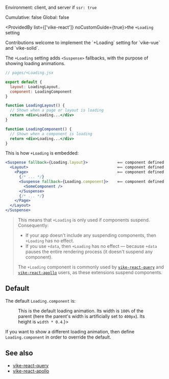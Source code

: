 
Environment: client, and server if <Link href="/ssr">`ssr: true`</Link>  
<Link href="/config#cumulative">Cumulative</Link>: false  
<Link href="/config#global">Global</Link>: false  

<ProvidedBy list={['vike-react']} noCustomGuide={true}>the `+Loading` setting</ProvidedBy>

<Contribution>
  Contributions welcome to implement the `+Loading` setting for `vike-vue` and `vike-solid`.
</Contribution>

The `+Loading` setting adds `<Suspense>` fallbacks, with the purpose of showing loading animations.

```jsx
// pages/+Loading.jsx

export default {
  layout: LoadingLayout,
  component: LoadingComponent
}

function LoadingLayout() {
  // Shown when a page or layout is loading
  return <div>Loading...</div>
}

function LoadingComponent() {
  // Shown when a component is loading
  return <div>Loading...</div>
}
```

This is how `+Loading` is embedded:

```jsx
<Suspense fallback={Loading.layout}>             ⟸ component defined by +Loading.layout
  <Layout>                                       ⟸ component defined by +Layout
    <Page>                                       ⟸ component defined by +Page
      {/* ... */}
      <Suspense fallback={Loading.component}>    ⟸ component defined by +Loading.component
        <SomeComponent />
      </Suspense>
      {/* ... */}
    </Page>
  </Layout>
</Suspense>
```

> This means that `+Loading` is only used if components suspend. Consequently:
> - If your app doesn't include any suspending components, then `+Loading` has no effect.
> - If you use <Link href="/data">`+data`</Link>, then `+Loading` has no effect — because `+data` pauses the entire rendering process (it doesn't suspend any component).
>
> The `+Loading` component is commonly used by [`vike-react-query`](https://github.com/vikejs/vike-react/tree/main/packages/vike-react-query#readme) and [`vike-react-apollo`](https://github.com/vikejs/vike-react/tree/main/packages/vike-react-apollo#readme) users, as these extensions suspend components.

## Default

The default `Loading.component` is:

<Figure width={400} text={<>This is the default loading animation. Its width is <code>100%</code> of the parent (here the parent's width is artificially set to <code>400px</code>). Its height is <code>width * 0.4</code>.</>}>
  <LoadingComponent />
</Figure>

If you want to show a different loading animation, then define `Loading.component` in order to override the default.


## See also

- [vike-react-query](https://github.com/vikejs/vike-react/tree/main/packages/vike-react-query#readme)
- [vike-react-apollo](https://github.com/vikejs/vike-react/tree/main/packages/vike-react-apollo#readme)
